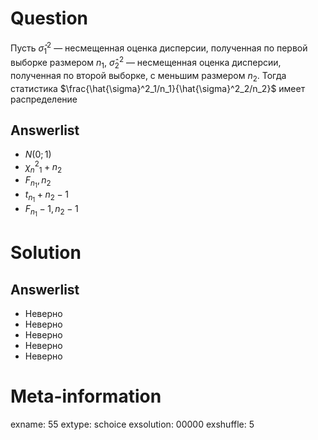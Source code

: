 Question
========
Пусть  $\hat{\sigma}^2_1$ — несмещенная оценка дисперсии, полученная по первой выборке размером $n_1$,   $\hat{\sigma}^2_2$ — несмещенная оценка дисперсии, полученная по второй выборке, с меньшим размером  $n_2$. Тогда статистика $\frac{\hat{\sigma}^2_1/n_1}{\hat{\sigma}^2_2/n_2}$  имеет распределение
 

Answerlist
----------
*  $N(0;1)$
*  $\chi^2_n_1+n_2$
*  $F_n_1,n_2$
*  $t_n_1+n_2-1$
*  $F_n_1-1,n_2-1$

Solution
========

Answerlist
----------
*  Неверно
*  Неверно
*  Неверно
*  Неверно
*  Неверно

Meta-information
================
exname: 55
extype: schoice
exsolution: 00000
exshuffle: 5
